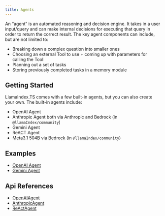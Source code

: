 ```yaml
---
title: Agents
---
```


An “agent” is an automated reasoning and decision engine. It takes in a user input/query and can make internal decisions for executing that query in order to return the correct result. The key agent components can include, but are not limited to:

- Breaking down a complex question into smaller ones
- Choosing an external Tool to use + coming up with parameters for calling the Tool
- Planning out a set of tasks
- Storing previously completed tasks in a memory module

## Getting Started

LlamaIndex.TS comes with a few built-in agents, but you can also create your own. The built-in agents include:

- OpenAI Agent
- Anthropic Agent both via Anthropic and Bedrock (in `@llamaIndex/community`)
- Gemini Agent
- ReACT Agent
- Meta3.1 504B via Bedrock (in `@llamaIndex/community`)

## Examples

- [OpenAI Agent](../../examples/agent.mdx)
- [Gemini Agent](../../examples/agent_gemini.mdx)

## Api References

- [OpenAIAgent](/docs/api/classes/OpenAIAgent)
- [AnthropicAgent](/docs/api/classes/AnthropicAgent)
- [ReActAgent](/docs/api/classes/ReActAgent)
